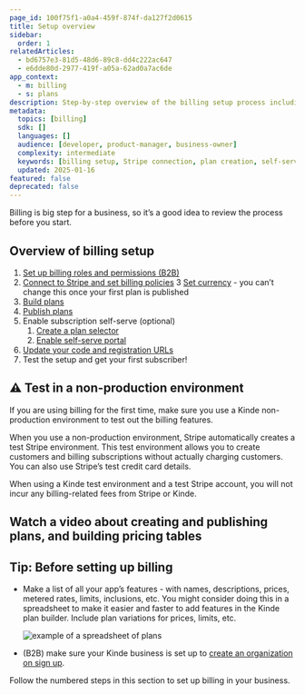 ```yaml
---
page_id: 100f75f1-a0a4-459f-874f-da127f2d0615
title: Setup overview
sidebar:
  order: 1
relatedArticles:
  - bd6757e3-81d5-48d6-89c8-dd4c222ac647
  - e6dde80d-2977-419f-a05a-62ad0a7ac6de
app_context:
  - m: billing
  - s: plans
description: Step-by-step overview of the billing setup process including Stripe connection, plan creation, and self-serve portal configuration.
metadata:
  topics: [billing]
  sdk: []
  languages: []
  audience: [developer, product-manager, business-owner]
  complexity: intermediate
  keywords: [billing setup, Stripe connection, plan creation, self-serve portal, billing roles, pricing tables]
  updated: 2025-01-16
featured: false
deprecated: false
---
```


Billing is big step for a business, so it’s a good idea to review the process before you start.

## Overview of billing setup

1. [Set up billing roles and permissions (B2B)](/billing/get-started/add-billing-role/)
2. [Connect to Stripe and set billing policies](/billing/get-started/connect-to-stripe/) 
3  [Set currency](/billing/get-started/default-billing-currency/) - you can’t change this once your first plan is published
4. [Build plans](/billing/manage-plans/create-plans/)
5. [Publish plans](/billing/get-started/publish-plans/)
6. Enable subscription self-serve (optional)
    1. [Create a plan selector](/billing/billing-user-experience/plan-selection/)
    2. [Enable self-serve portal](/build/self-service-portal/self-serve-portal-for-orgs/)
7. [Update your code and registration URLs](/billing/billing-user-experience/add-billing-to-url-sdk/)
8. Test the setup and get your first subscriber!

## ⚠️ Test in a non-production environment

If you are using billing for the first time, make sure you use a Kinde non-production environment to test out the billing features. 

When you use a non-production environment, Stripe automatically creates a test Stripe environment. This test environment allows you to create customers and billing subscriptions without actually charging customers. You can also use Stripe’s test credit card details.

When using a Kinde test environment and a test Stripe account, you will not incur any billing-related fees from Stripe or Kinde.

## Watch a video about creating and publishing plans, and building pricing tables

<YoutubeVideo videoId="M3hX3JwhEY8" videoTitle="Manage plans, features, and pricing in Kinde"/>

## Tip: Before setting up billing

- Make a list of all your app’s features - with names, descriptions, prices, metered rates, limits, inclusions, etc. You might consider doing this in a spreadsheet to make it easier and faster to add features in the Kinde plan builder. Include plan variations for prices, limits, etc.
    
    ![example of a spreadsheet of plans](https://imagedelivery.net/skPPZTHzSlcslvHjesZQcQ/401ff633-c6c8-45ba-9502-1a29274b4400/public)
    
- (B2B) make sure your Kinde business is set up to [create an organization on sign up](https://docs.kinde.com/build/organizations/orgs-for-developers/#new-organization-self-sign-up).

Follow the numbered steps in this section to set up billing in your business.
